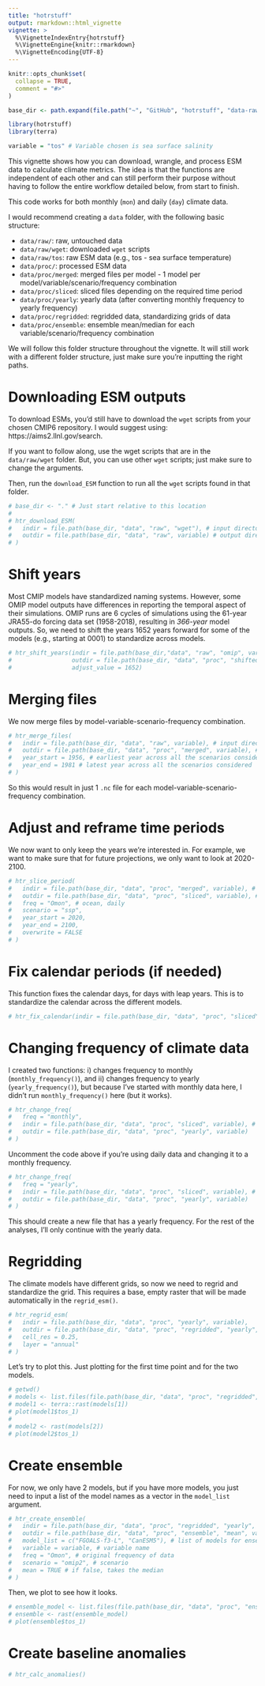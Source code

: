 ```yaml
---
title: "hotrstuff"
output: rmarkdown::html_vignette
vignette: >
  %\VignetteIndexEntry{hotrstuff}
  %\VignetteEngine{knitr::rmarkdown}
  %\VignetteEncoding{UTF-8}
---
```

  
```r
knitr::opts_chunk$set(
  collapse = TRUE,
  comment = "#>"
)

base_dir <- path.expand(file.path("~", "GitHub", "hotrstuff", "data-raw"))
```

```r
library(hotrstuff)
library(terra)

variable = "tos" # Variable chosen is sea surface salinity
```

This vignette shows how you can download, wrangle, and process ESM data to calculate climate metrics. The idea is that the functions are independent of each other and can still perform their purpose without having to follow the entire workflow detailed below, from start to finish.

This code works for both monthly (`mon`) and daily (`day`) climate data.

I would recommend creating a `data` folder, with the following basic structure:

- `data/raw/`: raw, untouched data
- `data/raw/wget`: downloaded `wget` scripts
- `data/raw/tos`: raw ESM data (e.g., tos - sea surface temperature)
- `data/proc/`: processed ESM data
- `data/proc/merged`: merged files per model - 1 model per model/variable/scenario/frequency combination
- `data/proc/sliced`: sliced files depending on the required time period
- `data/proc/yearly`: yearly data (after converting monthly frequency to yearly frequency)
- `data/proc/regridded`: regridded data, standardizing grids of data
- `data/proc/ensemble`: ensemble mean/median for each variable/scenario/frequency combination

We will follow this folder structure throughout the vignette. It will still work with a different folder structure, just make sure you're inputting the right paths.

# Downloading ESM outputs

To download ESMs, you'd still have to download the `wget` scripts from your chosen CMIP6 repository. I would suggest using: https://aims2.llnl.gov/search.

If you want to follow along, use the wget scripts that are in the `data/raw/wget` folder. But, you can use other `wget` scripts; just make sure to change the arguments.

Then, run the `download_ESM` function to run all the `wget` scripts found in that folder.

```r
# base_dir <- "." # Just start relative to this location
# 
# htr_download_ESM(
#   indir = file.path(base_dir, "data", "raw", "wget"), # input directory
#   outdir = file.path(base_dir, "data", "raw", variable) # output directory
# )
```

# Shift years

Most CMIP models have standardized naming systems. However, some OMIP model outputs have differences in reporting the temporal aspect of their simulations. OMIP runs are 6 cycles of simulations using the 61-year JRA55-do forcing data set (1958-2018), resulting in *366-year* model outputs. So, we need to shift the years 1652 years forward for some of the models (e.g., starting at 0001) to standardize across models.

```r
# htr_shift_years(indir = file.path(base_dir,"data", "raw", "omip", variable),
#                 outdir = file.path(base_dir, "data", "proc", "shifted", "omip", variable),
#                 adjust_value = 1652)
```

# Merging files

We now merge files by model-variable-scenario-frequency combination.
```r
# htr_merge_files(
#   indir = file.path(base_dir, "data", "raw", variable), # input directory
#   outdir = file.path(base_dir, "data", "proc", "merged", variable), # output directory
#   year_start = 1956, # earliest year across all the scenarios considered (e.g., historical, ssp126, ssp245, ssp585)
#   year_end = 1981 # latest year across all the scenarios considered
# )
```

So this would result in just 1 `.nc` file for each model-variable-scenario-frequency combination.

# Adjust and reframe time periods

We now want to only keep the years we're interested in. For example, we want to make sure that for future projections, we only want to look at 2020-2100.

```r
# htr_slice_period(
#   indir = file.path(base_dir, "data", "proc", "merged", variable), # input directory
#   outdir = file.path(base_dir, "data", "proc", "sliced", variable), # output directory
#   freq = "Omon", # ocean, daily
#   scenario = "ssp",
#   year_start = 2020,
#   year_end = 2100,
#   overwrite = FALSE
# )
```

# Fix calendar periods (if needed)

This function fixes the calendar days, for days with leap years. This is to standardize the calendar across the different models.

```r
# htr_fix_calendar(indir = file.path(base_dir, "data", "proc", "sliced", variable)) # will be rewritten
```

# Changing frequency of climate data

I created two functions: i) changes frequency to monthly (`monthly_frequency()`), and ii) changes frequency to yearly (`yearly_frequency()`), but because I've started with monthly data here, I didn't run `monthly_frequency()` here (but it works).

```r
# htr_change_freq(
#   freq = "monthly",
#   indir = file.path(base_dir, "data", "proc", "sliced", variable), # input directory
#   outdir = file.path(base_dir, "data", "proc", "yearly", variable)
# )
```

Uncomment the code above if you're using daily data and changing it to a monthly frequency.

```r
# htr_change_freq(
#   freq = "yearly",
#   indir = file.path(base_dir, "data", "proc", "sliced", variable), # input directory
#   outdir = file.path(base_dir, "data", "proc", "yearly", variable)
# )
```

This should create a new file that has a yearly frequency. For the rest of the analyses, I'll only continue with the yearly data.

# Regridding

The climate models have different grids, so now we need to regrid and standardize the grid. This requires a base, empty raster that will be made automatically in the `regrid_esm()`.

```r
# htr_regrid_esm(
#   indir = file.path(base_dir, "data", "proc", "yearly", variable),
#   outdir = file.path(base_dir, "data", "proc", "regridded", "yearly", variable),
#   cell_res = 0.25,
#   layer = "annual"
# )
```

Let's try to plot this. Just plotting for the first time point and for the two models.

```r
# getwd()
# models <- list.files(file.path(base_dir, "data", "proc", "regridded", "yearly", variable), full.names = TRUE)
# model1 <- terra::rast(models[1])
# plot(model1$tos_1)
# 
# model2 <- rast(models[2])
# plot(model2$tos_1)
```

# Create ensemble

For now, we only have 2 models, but if you have more models, you just need to input a list of the model names as a vector in the `model_list` argument.

```r
# htr_create_ensemble(
#   indir = file.path(base_dir, "data", "proc", "regridded", "yearly", variable), # input directory
#   outdir = file.path(base_dir, "data", "proc", "ensemble", "mean", variable), # output directory
#   model_list = c("FGOALS-f3-L", "CanESM5"), # list of models for ensemble
#   variable = variable, # variable name
#   freq = "Omon", # original frequency of data
#   scenario = "omip2", # scenario
#   mean = TRUE # if false, takes the median
# )
```

Then, we plot to see how it looks.

```r
# ensemble_model <- list.files(file.path(base_dir, "data", "proc", "ensemble", "mean", variable), full.names = TRUE)
# ensemble <- rast(ensemble_model)
# plot(ensemble$tos_1)
```


# Create baseline anomalies


```r
# htr_calc_anomalies()
```
